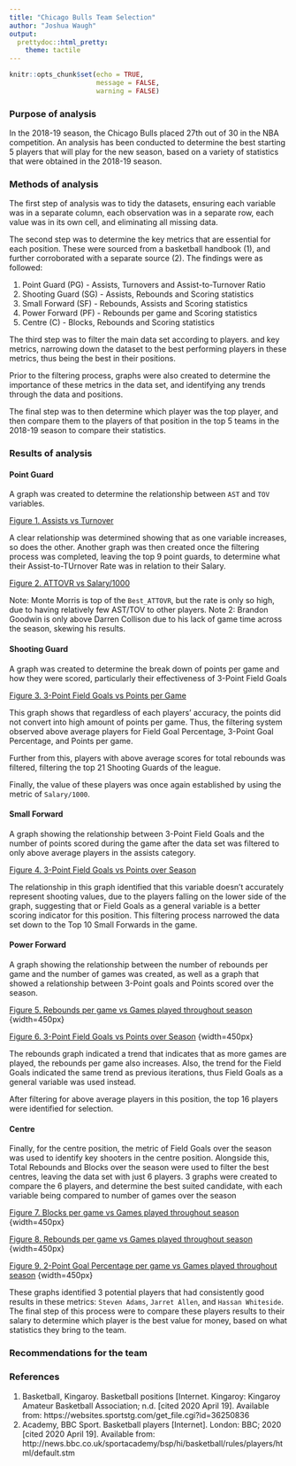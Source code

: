 ```yaml
---
title: "Chicago Bulls Team Selection"
author: "Joshua Waugh"
output: 
  prettydoc::html_pretty:
    theme: tactile
---
```


```r
knitr::opts_chunk$set(echo = TRUE,
                      message = FALSE,
                      warning = FALSE)

```

### Purpose of analysis

In the 2018-19 season, the Chicago Bulls placed 27th out of 30 in the NBA competition. An analysis has been conducted to determine the best starting 5 players that will play for the new season, based on a variety of statistics that were obtained in the 2018-19 season.

### Methods of analysis

The first step of analysis was to tidy the datasets, ensuring each variable was in a separate column, each observation was in a separate row, each value was in its own cell, and eliminating all missing data.

The second step was to determine the key metrics that are essential for each position. These were sourced from a basketball handbook (1), and further corroborated with a separate source (2). The findings were as followed:

1. Point Guard (PG) - Assists, Turnovers and Assist-to-Turnover Ratio
2. Shooting Guard (SG) - Assists, Rebounds and Scoring statistics
3. Small Forward (SF) - Rebounds, Assists and Scoring statistics
4. Power Forward (PF) - Rebounds per game and Scoring statistics
5. Centre (C) - Blocks, Rebounds and Scoring statistics

The third step was to filter the main data set according to players. and key metrics, narrowing down the dataset to the best performing players in these metrics, thus being the best in their positions. 

Prior to the filtering process, graphs were also created to determine the importance of these metrics in the data set, and identifying any trends through the data and positions.

The final step was to then determine which player was the top player, and then compare them to the players of that position in the top 5 teams in the 2018-19 season to compare their statistics.

### Results of analysis

#### Point Guard

A graph was created to determine the relationship between `AST` and `TOV` variables. 

[Figure 1. Assists vs Turnover](figs/pg_data_ATTOVR_unfiltered.jpeg){width=450px}      

A clear relationship was determined showing that as one variable increases, so does the other. Another graph was then created once the filtering process was completed, leaving the top 9 point guards, to determine what their Assist-to-TUrnover Rate was in relation to their Salary.

[Figure 2. ATTOVR vs Salary/1000](figs/pg_data_ATTOVR_vs_Sal.jpeg){width=450px}

Note: Monte Morris is top of the `Best_ATTOVR`, but the rate is only so high, due to having relatively few AST/TOV to other players. 
Note 2: Brandon Goodwin is only above Darren Collison due to his lack of game time across the season, skewing his results.

#### Shooting Guard

A graph was created to determine the break down of points per game and how they were scored, particularly their effectiveness of 3-Point Field Goals

[Figure 3. 3-Point Field Goals vs Points per Game](figs/sg_X3P_vs_PTSpg.jpeg){width=450px}

This graph shows that regardless of each players' accuracy, the points did not convert into high amount of points per game. Thus, the filtering system observed above average players for Field Goal Percentage, 3-Point Goal Percentage, and Points per game.

Further from this, players with above average scores for total rebounds was filtered, filtering the top 21 Shooting Guards of the league.

Finally, the value of these players was once again established by using the metric of `Salary/1000`. 

#### Small Forward

A graph showing the relationship between 3-Point Field Goals and the number of points scored during the game after the data set was filtered to only above average players in the assists category.

[Figure 4. 3-Point Field Goals vs Points over Season](figs/sf_PTS_vs_X3P.jpeg){width=450px}

The relationship in this graph identified that this variable doesn't accurately represent shooting values, due to the players falling on the lower side of the graph, suggesting that or Field Goals as a general variable is a better scoring indicator for this position. This filtering process narrowed the data set down to the Top 10 Small Forwards in the game. 

#### Power Forward

A graph showing the relationship between the number of rebounds per game and the number of games was created, as well as a graph that showed a relationship between 3-Point goals and Points scored over the season.

[Figure 5. Rebounds per game vs Games played throughout season](figs/pf_G_vs_RBpg.jpeg) {width=450px}

[Figure 6. 3-Point Field Goals vs Points over Season](figs/sf_PTS_vs_X3P.jpeg) {width=450px}

The rebounds graph indicated a trend that indicates that as more games are played, the rebounds per game also increases. Also, the trend for the Field Goals indicated the same trend as previous iterations, thus Field Goals as a general variable was used instead.

After filtering for above average players in this position, the top 16 players were identified for selection.

#### Centre

Finally, for the centre position, the metric of Field Goals over the season was used to identify key shooters in the centre position. Alongside this, Total Rebounds and Blocks over the season were used to filter the best centres, leaving the data set with just 6 players. 3 graphs were created to compare the 6 players, and determine the best suited candidate, with each variable being compared to number of games over the season

[Figure 7. Blocks per game vs Games played throughout season](figs/C_BLK_vs_G.jpeg) {width=450px}

[Figure 8. Rebounds per game vs Games played throughout season](figs/C_TRB_vs_G.jpeg) {width=450px}

[Figure 9. 2-Point Goal Percentage per game vs Games played throughout season](figs/C_X2Pp_vs_G.jpeg) {width=450px}

These graphs identified 3 potential players that had consistently good results in these metrics: `Steven Adams`, `Jarret Allen`, and `Hassan Whiteside`. The final step of this process were to compare these players results to their salary to determine which player is the best value for money, based on what statistics they bring to the team.

### Recommendations for the team



### References

1. Basketball, Kingaroy. Basketball positions [Internet. Kingaroy: Kingaroy Amateur Basketball Association; n.d. [cited 2020 April 19]. Available from: https://websites.sportstg.com/get_file.cgi?id=36250836
2. Academy, BBC Sport. Basketball players [Internet]. London: BBC; 2020 [cited 2020 April 19]. Available from: http://news.bbc.co.uk/sportacademy/bsp/hi/basketball/rules/players/html/default.stm
